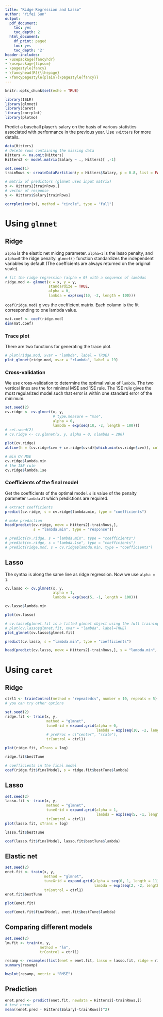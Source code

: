 ```yaml
---
title: "Ridge Regression and Lasso"
author: "Yifei Sun"
output:
  pdf_document:
    toc: yes
    toc_depth: 2
  html_document:
    df_print: paged
    toc: yes
    toc_depth: '2'
header-includes:
- \usepackage{fancyhdr}
- \usepackage{lipsum}
- \pagestyle{fancy}
- \fancyhead[R]{\thepage}
- \fancypagestyle{plain}{\pagestyle{fancy}}
--- 
```


\newpage

```r
knitr::opts_chunk$set(echo = TRUE)
```

```r
library(ISLR)
library(glmnet)
library(caret)
library(corrplot)
library(plotmo)
```

Predict a baseball player’s salary on the basis of various statistics associated with performance in the previous year. Use `?Hitters` for more details.

```r
data(Hitters)
# delete rows containing the missing data
Hitters <- na.omit(Hitters)
Hitters2 <- model.matrix(Salary ~ ., Hitters)[ ,-1]

set.seed(1)
trainRows <- createDataPartition(y = Hitters$Salary, p = 0.8, list = FALSE)

# matrix of predictors (glmnet uses input matrix)
x <- Hitters2[trainRows,]
# vector of response
y <- Hitters$Salary[trainRows]

corrplot(cor(x), method = "circle", type = "full")
```

# Using `glmnet`
## Ridge 

`alpha` is the elastic net mixing parameter. `alpha=1` is the lasso penalty, and `alpha=0` the ridge penalty. `glmnet()` function standardizes the independent variables by default (The coefficients are always returned on the original scale). 

```r
# fit the ridge regression (alpha = 0) with a sequence of lambdas
ridge.mod <- glmnet(x = x, y = y, 
                    standardize = TRUE,
                    alpha = 0, 
                    lambda = exp(seq(10, -2, length = 100)))
```

`coef(ridge.mod)` gives the coefficient matrix. Each column is the fit corresponding to one lambda value.

```r
mat.coef <- coef(ridge.mod)
dim(mat.coef)
```


### Trace plot
There are two functions for generating the trace plot.
```r
# plot(ridge.mod, xvar = "lambda", label = TRUE)
plot_glmnet(ridge.mod, xvar = "rlambda", label = 19)
```

### Cross-validation
We use cross-validation to determine the optimal value of `lambda`. The two vertical lines are the for minimal MSE and 1SE rule. The 1SE rule gives the most regularized model such that error is within one standard error of the minimum.

```r
set.seed(2)
cv.ridge <- cv.glmnet(x, y, 
                      # type.measure = "mse",
                      alpha = 0, 
                      lambda = exp(seq(10, -2, length = 100)))
# set.seed(2)
# cv.ridge <- cv.glmnet(x, y, alpha = 0, nlambda = 200)

plot(cv.ridge)
abline(h = (cv.ridge$cvm + cv.ridge$cvsd)[which.min(cv.ridge$cvm)], col = 4, lwd = 2)

# min CV MSE
cv.ridge$lambda.min
# the 1SE rule
cv.ridge$lambda.1se
```


### Coefficients of the final model
Get the coefficients of the optimal model. `s` is value of the penalty parameter `lambda` at which predictions are required.
```r
# extract coefficients
predict(cv.ridge, s = cv.ridge$lambda.min, type = "coefficients") 

# make prediction
head(predict(cv.ridge, newx = Hitters2[-trainRows,], 
             s = "lambda.min", type = "response")) 

# predict(cv.ridge, s = "lambda.min", type = "coefficients") 
# predict(cv.ridge, s = "lambda.1se", type = "coefficients") 
# predict(ridge.mod, s = cv.ridge$lambda.min, type = "coefficients")
```


## Lasso 
The syntax is along the same line as ridge regression. Now we use `alpha = 1`.
```r
cv.lasso <- cv.glmnet(x, y, 
                      alpha = 1, 
                      lambda = exp(seq(5, -1, length = 100)))

cv.lasso$lambda.min
```

```r
plot(cv.lasso)
```

```r
# cv.lasso$glmnet.fit is a fitted glmnet object using the full training data
# plot(cv.lasso$glmnet.fit, xvar = "lambda", label=TRUE)
plot_glmnet(cv.lasso$glmnet.fit)
```


```r
predict(cv.lasso, s = "lambda.min", type = "coefficients")

head(predict(cv.lasso, newx = Hitters2[-trainRows,], s = "lambda.min", type = "response"))
```

# Using `caret`

## Ridge

```r
ctrl1 <- trainControl(method = "repeatedcv", number = 10, repeats = 5)
# you can try other options

set.seed(2)
ridge.fit <- train(x, y,
                   method = "glmnet",
                   tuneGrid = expand.grid(alpha = 0, 
                                          lambda = exp(seq(10, -2, length=100))),
                   # preProc = c("center", "scale"),
                   trControl = ctrl1)

plot(ridge.fit, xTrans = log)

ridge.fit$bestTune

# coefficients in the final model
coef(ridge.fit$finalModel, s = ridge.fit$bestTune$lambda)
```

## Lasso

```r
set.seed(2)
lasso.fit <- train(x, y,
                   method = "glmnet",
                   tuneGrid = expand.grid(alpha = 1, 
                                          lambda = exp(seq(5, -1, length=100))),
                   trControl = ctrl1)
plot(lasso.fit, xTrans = log)

lasso.fit$bestTune

coef(lasso.fit$finalModel, lasso.fit$bestTune$lambda)
```

## Elastic net

```r
set.seed(2)
enet.fit <- train(x, y,
                  method = "glmnet",
                  tuneGrid = expand.grid(alpha = seq(0, 1, length = 11), 
                                         lambda = exp(seq(2, -2, length = 50))),
                  trControl = ctrl1)
enet.fit$bestTune

plot(enet.fit)

coef(enet.fit$finalModel, enet.fit$bestTune$lambda)
```

## Comparing different models

```r
set.seed(2)
lm.fit <- train(x, y,
                method = "lm",
                trControl = ctrl1)

resamp <- resamples(list(enet = enet.fit, lasso = lasso.fit, ridge = ridge.fit, lm = lm.fit))
summary(resamp)

bwplot(resamp, metric = "RMSE")
```

## Prediction

```r
enet.pred <- predict(enet.fit, newdata = Hitters2[-trainRows,])
# test error
mean((enet.pred - Hitters$Salary[-trainRows])^2)
```